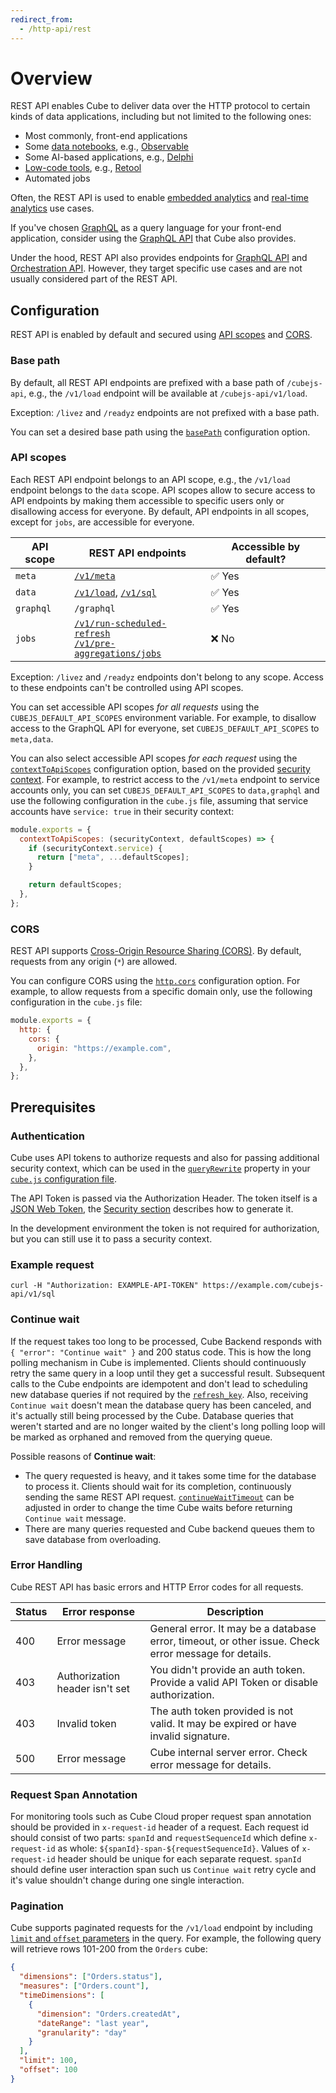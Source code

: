 ```yaml
---
redirect_from:
  - /http-api/rest
---
```


# Overview

REST API enables Cube to deliver data over the HTTP protocol to certain kinds of
data applications, including but not limited to the following ones:

- Most commonly, front-end applications
- Some [data notebooks][ref-notebooks], e.g., [Observable][ref-observable]
- Some AI-based applications, e.g., [Delphi][ref-delphi]
- [Low-code tools][ref-low-code], e.g., [Retool][ref-retool]
- Automated jobs

Often, the REST API is used to enable [embedded analytics][cube-ea] and
[real-time analytics][cube-rta] use cases.

<InfoBox>

If you've chosen [GraphQL][graphql] as a query language for your front-end
application, consider using the [GraphQL API][ref-graphql-api] that Cube also
provides.

</InfoBox>

Under the hood, REST API also provides endpoints for [GraphQL
API][ref-graphql-api] and [Orchestration API][ref-orchestration-api]. However,
they target specific use cases and are not usually considered part of the REST
API.

## Configuration

REST API is enabled by default and secured using [API scopes][self-api-scopes]
and [CORS][self-cors].

### Base path

By default, all REST API endpoints are prefixed with a base path of
`/cubejs-api`, e.g., the `/v1/load` endpoint will be available at
`/cubejs-api/v1/load`.

<InfoBox>

Exception: `/livez` and `/readyz` endpoints are not prefixed with a base path.

</InfoBox>

You can set a desired base path using the [`basePath`][ref-conf-basepath]
configuration option.

### API scopes

Each REST API endpoint belongs to an API scope, e.g., the `/v1/load` endpoint
belongs to the `data` scope. API scopes allow to secure access to API endpoints
by making them accessible to specific users only or disallowing access for
everyone. By default, API endpoints in all scopes, except for `jobs`, are
accessible for everyone.

| API scope | REST API endpoints                                                                        | Accessible by default? |
| --------- | ----------------------------------------------------------------------------------------- | ---------------------- |
| `meta`    | [`/v1/meta`][ref-ref-meta]                                                                | ✅ Yes                 |
| `data`    | [`/v1/load`][ref-ref-load], [`/v1/sql`][ref-ref-sql]                                      | ✅ Yes                 |
| `graphql` | `/graphql`                                                                                | ✅ Yes                 |
| `jobs`    | [`/v1/run-scheduled-refresh`][ref-ref-rsr]<br/>[`/v1/pre-aggregations/jobs`][ref-ref-paj] | ❌ No                  |

<InfoBox>

Exception: `/livez` and `/readyz` endpoints don't belong to any scope. Access to
these endpoints can't be controlled using API scopes.

</InfoBox>

You can set accessible API scopes _for all requests_ using the
`CUBEJS_DEFAULT_API_SCOPES` environment variable. For example, to disallow
access to the GraphQL API for everyone, set `CUBEJS_DEFAULT_API_SCOPES` to
`meta,data`.

You can also select accessible API scopes _for each request_ using the
[`contextToApiScopes`][ref-conf-contexttoapiscopes] configuration option, based
on the provided [security context][ref-security-context]. For example, to
restrict access to the `/v1/meta` endpoint to service accounts only, you can set
`CUBEJS_DEFAULT_API_SCOPES` to `data,graphql` and use the following
configuration in the `cube.js` file, assuming that service accounts have
`service: true` in their security context:

```javascript
module.exports = {
  contextToApiScopes: (securityContext, defaultScopes) => {
    if (securityContext.service) {
      return ["meta", ...defaultScopes];
    }

    return defaultScopes;
  },
};
```

### CORS

REST API supports [Cross-Origin Resource Sharing (CORS)][mdn-cors]. By default,
requests from any origin (`*`) are allowed.

You can configure CORS using the [`http.cors`][ref-config-cors] configuration
option. For example, to allow requests from a specific domain only, use the
following configuration in the `cube.js` file:

```javascript
module.exports = {
  http: {
    cors: {
      origin: "https://example.com",
    },
  },
};
```

## Prerequisites

### Authentication

Cube uses API tokens to authorize requests and also for passing additional
security context, which can be used in the
[`queryRewrite`][ref-config-queryrewrite] property in your [`cube.js`
configuration file][ref-config-js].

The API Token is passed via the Authorization Header. The token itself is a
[JSON Web Token](https://jwt.io), the [Security section][ref-security] describes
how to generate it.

In the development environment the token is not required for authorization, but
you can still use it to pass a security context.

### Example request

```bash{promptUser: user}
curl -H "Authorization: EXAMPLE-API-TOKEN" https://example.com/cubejs-api/v1/sql
```

### Continue wait

If the request takes too long to be processed, Cube Backend responds with
`{ "error": "Continue wait" }` and 200 status code. This is how the long polling
mechanism in Cube is implemented. Clients should continuously retry the same
query in a loop until they get a successful result. Subsequent calls to the Cube
endpoints are idempotent and don't lead to scheduling new database queries if
not required by the [`refresh_key`][ref-schema-ref-cube-refresh-key]. Also,
receiving `Continue wait` doesn't mean the database query has been canceled, and
it's actually still being processed by the Cube. Database queries that weren't
started and are no longer waited by the client's long polling loop will be
marked as orphaned and removed from the querying queue.

Possible reasons of **Continue wait**:

- The query requested is heavy, and it takes some time for the database to
  process it. Clients should wait for its completion, continuously sending the
  same REST API request. [`continueWaitTimeout`][ref-conf-queue-opts] can be
  adjusted in order to change the time Cube waits before returning
  `Continue wait` message.
- There are many queries requested and Cube backend queues them to save database
  from overloading.

### Error Handling

Cube REST API has basic errors and HTTP Error codes for all requests.

| Status | Error response                 | Description                                                                                          |
| ------ | ------------------------------ | ---------------------------------------------------------------------------------------------------- |
| 400    | Error message                  | General error. It may be a database error, timeout, or other issue. Check error message for details. |
| 403    | Authorization header isn't set | You didn't provide an auth token. Provide a valid API Token or disable authorization.                |
| 403    | Invalid token                  | The auth token provided is not valid. It may be expired or have invalid signature.                   |
| 500    | Error message                  | Cube internal server error. Check error message for details.                                         |

### Request Span Annotation

For monitoring tools such as Cube Cloud proper request span annotation should be
provided in `x-request-id` header of a request. Each request id should consist
of two parts: `spanId` and `requestSequenceId` which define `x-request-id` as
whole: `${spanId}-span-${requestSequenceId}`. Values of `x-request-id` header
should be unique for each separate request. `spanId` should define user
interaction span such us `Continue wait` retry cycle and it's value shouldn't
change during one single interaction.

### Pagination

Cube supports paginated requests for the `/v1/load` endpoint by including
[`limit` and `offset` parameters][ref-api-ref-query-format] in the query. For
example, the following query will retrieve rows 101-200 from the `Orders` cube:

```json
{
  "dimensions": ["Orders.status"],
  "measures": ["Orders.count"],
  "timeDimensions": [
    {
      "dimension": "Orders.createdAt",
      "dateRange": "last year",
      "granularity": "day"
    }
  ],
  "limit": 100,
  "offset": 100
}
```

[mdn-cors]: https://developer.mozilla.org/en-US/docs/Web/HTTP/CORS
[ref-config-js]: /reference/configuration/config
[ref-config-queryrewrite]: /reference/configuration/config#query-rewrite
[ref-conf-queue-opts]: /reference/configuration/config#queue-options
[ref-api-ref-query-format]:
  /product/apis-integrations/rest-api/query-format#query-properties
[ref-config-cors]: /reference/configuration/config#http
[ref-schema-ref-cube-refresh-key]:
  /product/data-modeling/reference/cube#refresh-key
[ref-security]: /product/auth
[ref-notebooks]: /product/configuration/visualization-tools#notebooks
[ref-observable]: /product/configuration/visualization-tools/observable
[ref-delphi]: /product/configuration/visualization-tools/delphi
[ref-low-code]:
  /product/configuration/visualization-tools#low-code-tools-internal-tool-builders
[ref-retool]: /product/configuration/visualization-tools/retool
[ref-conf-basepath]: /reference/configuration/config#options-reference-base-path
[ref-conf-contexttoapiscopes]:
  /reference/configuration/config#options-reference-context-to-api-scopes
[ref-ref-load]: /reference/rest-api#v-1-load
[ref-ref-meta]: /reference/rest-api#v-1-meta
[ref-ref-sql]: /reference/rest-api#v-1-sql
[ref-ref-rsr]: /reference/rest-api#v-1-run-scheduled-refresh
[ref-ref-paj]: /reference/rest-api#v-1-pre-aggregations-jobs
[ref-security-context]: /product/auth/context
[ref-graphql-api]: /product/apis-integrations/graphql-api
[ref-orchestration-api]: /product/apis-integrations/orchestration-api
[cube-ea]: https://cube.dev/use-cases/embedded-analytics
[cube-rta]: https://cube.dev/use-cases/real-time-analytics
[graphql]: https://graphql.org
[self-api-scopes]: #configuration-api-scopes
[self-cors]: #configuration-cors
